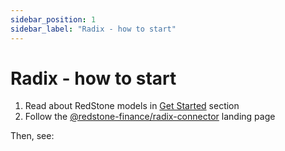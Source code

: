 ```yaml
---
sidebar_position: 1
sidebar_label: "Radix - how to start"
---
```



# Radix - how to start

1. Read about RedStone models in [Get Started](../../../category/getting-started/) section
2. Follow the [@redstone-finance/radix-connector](https://github.com/redstone-finance/redstone-oracles-monorepo/tree/main/packages/radix-connector/README.md) landing page

Then, see:

<DocCardList />
